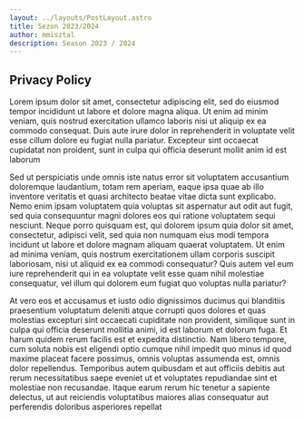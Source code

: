 ```yaml
---
layout: ../layouts/PostLayout.astro
title: Sezon 2023/2024
author: mmisztal
description: Season 2023 / 2024
---
```


## Privacy Policy

Lorem ipsum dolor sit amet, consectetur adipiscing elit, sed do eiusmod tempor incididunt ut labore et dolore magna aliqua. Ut enim ad minim veniam, quis nostrud exercitation ullamco laboris nisi ut aliquip ex ea commodo consequat. Duis aute irure dolor in reprehenderit in voluptate velit esse cillum dolore eu fugiat nulla pariatur. Excepteur sint occaecat cupidatat non proident, sunt in culpa qui officia deserunt mollit anim id est laborum

Sed ut perspiciatis unde omnis iste natus error sit voluptatem accusantium doloremque laudantium, totam rem aperiam, eaque ipsa quae ab illo inventore veritatis et quasi architecto beatae vitae dicta sunt explicabo. Nemo enim ipsam voluptatem quia voluptas sit aspernatur aut odit aut fugit, sed quia consequuntur magni dolores eos qui ratione voluptatem sequi nesciunt. Neque porro quisquam est, qui dolorem ipsum quia dolor sit amet, consectetur, adipisci velit, sed quia non numquam eius modi tempora incidunt ut labore et dolore magnam aliquam quaerat voluptatem. Ut enim ad minima veniam, quis nostrum exercitationem ullam corporis suscipit laboriosam, nisi ut aliquid ex ea commodi consequatur? Quis autem vel eum iure reprehenderit qui in ea voluptate velit esse quam nihil molestiae consequatur, vel illum qui dolorem eum fugiat quo voluptas nulla pariatur?

At vero eos et accusamus et iusto odio dignissimos ducimus qui blanditiis praesentium voluptatum deleniti atque corrupti quos dolores et quas molestias excepturi sint occaecati cupiditate non provident, similique sunt in culpa qui officia deserunt mollitia animi, id est laborum et dolorum fuga. Et harum quidem rerum facilis est et expedita distinctio. Nam libero tempore, cum soluta nobis est eligendi optio cumque nihil impedit quo minus id quod maxime placeat facere possimus, omnis voluptas assumenda est, omnis dolor repellendus. Temporibus autem quibusdam et aut officiis debitis aut rerum necessitatibus saepe eveniet ut et voluptates repudiandae sint et molestiae non recusandae. Itaque earum rerum hic tenetur a sapiente delectus, ut aut reiciendis voluptatibus maiores alias consequatur aut perferendis doloribus asperiores repellat
